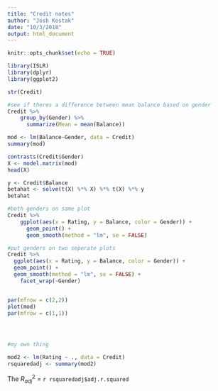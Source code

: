 ```yaml
---
title: "Credit notes"
author: "Josh Kostak"
date: "10/3/2018"
output: html_document
---
```


```r
knitr::opts_chunk$set(echo = TRUE)
```


```r
library(ISLR)
library(dplyr)
library(ggplot2)

str(Credit)

#see if theres a difference between mean balance based on gender
Credit %>%
    group_by(Gender) %>%
      summarize(Mean = mean(Balance))

mod <- lm(Balance~Gender, data = Credit)
summary(mod)

contrasts(Credit$Gender)
X <- model.matrix(mod)
head(X)

y <- Credit$Balance
betahat <- solve(t(X) %*% X) %*% t(X) %*% y
betahat

#both genders on same plot
Credit %>%
    ggplot(aes(x = Rating, y = Balance, color = Gender)) +
      geom_point() +
      geom_smooth(method = "lm", se = FALSE)

#put genders on two seperate plots
Credit %>%
  ggplot(aes(x = Rating, y = Balance, color = Gender)) +
  geom_point() +
  geom_smooth(method = "lm", se = FALSE) + 
    facet_wrap(~Gender)


par(mfrow = c(2,2))
plot(mod)
par(mfrow = c(1,1))




#my own thing

mod2 <- lm(Rating ~ ., data = Credit)
rsquaredadj <- summary(mod2)

```

The $R^2_{adj}$ = `r rsquaredadj$adj.r.squared`

